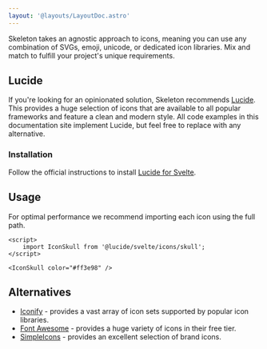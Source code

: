 ```yaml
---
layout: '@layouts/LayoutDoc.astro'
---
```




<p class="text-xl">
	Skeleton takes an agnostic approach to icons, meaning you can use any combination of SVGs, emoji, unicode, or dedicated icon libraries.
	Mix and match to fulfill your project's unique requirements.
</p>

## Lucide

<figure class="linker bg-noise">
	<div class="flex gap-4">
		<Heart size={48} />
		<UserRound size={48} />
		<Triangle size={48} />
	</div>
</figure>

If you're looking for an opinionated solution, Skeleton recommends [Lucide](https://lucide.dev/). This provides a huge selection of icons that are available to all popular frameworks and feature a clean and modern style. All code examples in this documentation site implement Lucide, but feel free to replace with any alternative.

### Installation

Follow the official instructions to install [Lucide for Svelte](https://lucide.dev/guide/packages/lucide-svelte).

## Usage

For optimal performance we recommend importing each icon using the full path.

```svelte
<script>
	import IconSkull from '@lucide/svelte/icons/skull';
</script>

<IconSkull color="#ff3e98" />
```

## Alternatives

- [Iconify](https://iconify.design/) - provides a vast array of icon sets supported by popular icon libraries.
- [Font Awesome](https://fontawesome.com/) - provides a huge variety of icons in their free tier.
- [SimpleIcons](https://simpleicons.org/) - provides an excellent selection of brand icons.
